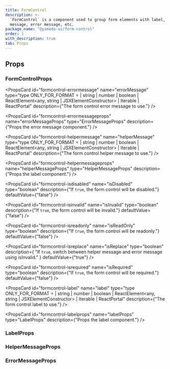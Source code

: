 ```yaml
---
title: FormControl
description: >-
  `FormControl` is a component used to group form elements with label, helper
  message, error message, etc.
package_name: "@yamada-ui/form-control"
order: 1
with_description: true
tab: Props
---
```


## Props

### FormControlProps

<PropsCard
  id="formcontrol-errormessage"
  name="errorMessage"
  type="type ONLY_FOR_FORMAT =
  | string
  | number
  | boolean
  | ReactElement<any, string | JSXElementConstructor<any>>
  | Iterable<ReactNode>
  | ReactPortal"
  description={"The form control error message to use."}
/>

<PropsCard
  id="formcontrol-errormessageprops"
  name="errorMessageProps"
  type="ErrorMessageProps"
  description={"Props the error message component."}
/>

<PropsCard
  id="formcontrol-helpermessage"
  name="helperMessage"
  type="type ONLY_FOR_FORMAT =
  | string
  | number
  | boolean
  | ReactElement<any, string | JSXElementConstructor<any>>
  | Iterable<ReactNode>
  | ReactPortal"
  description={"The form control helper message to use."}
/>

<PropsCard
  id="formcontrol-helpermessageprops"
  name="helperMessageProps"
  type="HelperMessageProps"
  description={"Props the label component."}
/>

<PropsCard
  id="formcontrol-isdisabled"
  name="isDisabled"
  type="boolean"
  description={"If `true`, the form control will be disabled."}
  defaultValue={"false"}
/>

<PropsCard
  id="formcontrol-isinvalid"
  name="isInvalid"
  type="boolean"
  description={"If `true`, the form control will be invalid."}
  defaultValue={"false"}
/>

<PropsCard
  id="formcontrol-isreadonly"
  name="isReadOnly"
  type="boolean"
  description={"If `true`, the form control will be readonly."}
  defaultValue={"false"}
/>

<PropsCard
  id="formcontrol-isreplace"
  name="isReplace"
  type="boolean"
  description={
    "If `true`, switch between helper message and error message using isInvalid."
  }
  defaultValue={"true"}
/>

<PropsCard
  id="formcontrol-isrequired"
  name="isRequired"
  type="boolean"
  description={"If `true`, the form control will be required."}
  defaultValue={"false"}
/>

<PropsCard
  id="formcontrol-label"
  name="label"
  type="type ONLY_FOR_FORMAT =
  | string
  | number
  | boolean
  | ReactElement<any, string | JSXElementConstructor<any>>
  | Iterable<ReactNode>
  | ReactPortal"
  description={"The form control label to use."}
/>

<PropsCard
  id="formcontrol-labelprops"
  name="labelProps"
  type="LabelProps"
  description={"Props the label component."}
/>

<PropsCard
  id="formcontrol-optionalindicator"
  name="optionalIndicator"
  type="type ONLY_FOR_FORMAT =
  | string
  | number
  | boolean
  | ReactElement<any, string | JSXElementConstructor<any>>
  | Iterable<ReactNode>
  | ReactPortal"
/>

<PropsCard
  id="formcontrol-requiredindicator"
  name="requiredIndicator"
  type="type ONLY_FOR_FORMAT =
  | string
  | number
  | boolean
  | ReactElement<any, string | JSXElementConstructor<any>>
  | Iterable<ReactNode>
  | ReactPortal"
/>

### LabelProps

<PropsCard id="label-isrequired" name="isRequired" type="boolean" />

<PropsCard
  id="label-optionalindicator"
  name="optionalIndicator"
  type="type ONLY_FOR_FORMAT =
  | string
  | number
  | boolean
  | ReactElement<any, string | JSXElementConstructor<any>>
  | Iterable<ReactNode>
  | ReactPortal"
/>

<PropsCard
  id="label-requiredindicator"
  name="requiredIndicator"
  type="type ONLY_FOR_FORMAT =
  | string
  | number
  | boolean
  | ReactElement<any, string | JSXElementConstructor<any>>
  | Iterable<ReactNode>
  | ReactPortal"
/>

### HelperMessageProps

### ErrorMessageProps
